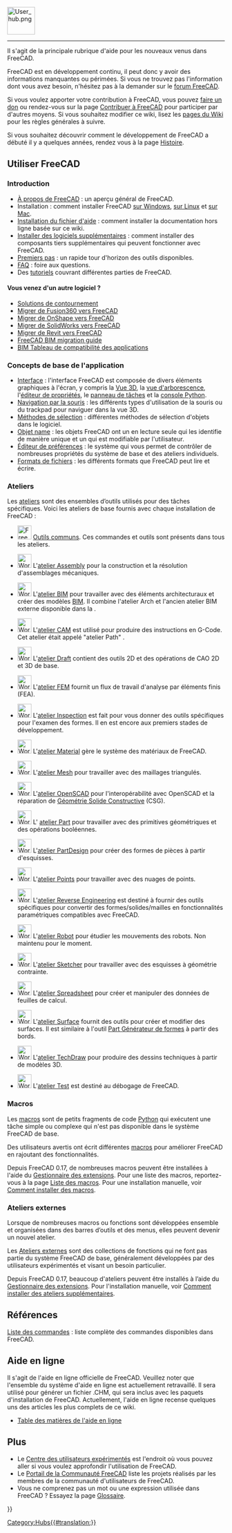 <languages/>
{{TOCright}}
[[Image:User_hub.png|64px]]
----

Il s'agit de la principale rubrique d'aide pour les nouveaux venus dans FreeCAD.

FreeCAD est en développement continu, il peut donc y avoir des informations manquantes ou périmées. Si vous ne trouvez pas l'information dont vous avez besoin, n'hésitez pas à la demander sur le [https://forum.freecad.org forum FreeCAD].

Si vous voulez apporter votre contribution à FreeCAD, vous pouvez [[donate|faire un don]] ou rendez-vous sur la page [[Help_FreeCAD/fr|Contribuer à FreeCAD]] pour participer par d'autres moyens. Si vous souhaitez modifier ce wiki, lisez les [[WikiPages/fr|pages du Wiki]] pour les règles générales à suivre.

Si vous souhaitez découvrir comment le développement de FreeCAD a débuté il y a quelques années, rendez vous à la page [[History/fr|Histoire]].

<span id="Using_FreeCAD"></span>
== Utiliser FreeCAD ==

===Introduction===

* [[About FreeCAD/fr|À propos de FreeCAD]] : un aperçu général de FreeCAD.
* Installation : comment installer FreeCAD [[Installing_on_Windows/fr|sur Windows]], [[Installing_on_Linux/fr|sur Linux]] et [[Installing_on_Mac/fr|sur Mac]].
* [[Installing Helpfile/fr|Installation du fichier d'aide]] : comment installer la documentation hors ligne basée sur ce wiki.
* [[Installing_additional_components/fr|Installer des logiciels supplémentaires]] : comment installer des composants tiers supplémentaires qui peuvent fonctionner avec FreeCAD.
* [[Getting started/fr|Premiers pas]] : un rapide tour d'horizon des outils disponibles.
* [[Frequently_asked_questions/fr|FAQ]] : foire aux questions.
* Des [[Tutorials/fr|tutoriels]] couvrant différentes parties de FreeCAD.

<span id="Migrating_from_other_software?"></span>
====Vous venez d'un autre logiciel ?====

* [[Workarounds/fr|Solutions de contournement]]
* [[Migrating_to_FreeCAD_from_Fusion360/fr|Migrer de Fusion360 vers FreeCAD]]
* [[Migrating_to_FreeCAD_from_OnShape/fr|Migrer de OnShape vers FreeCAD]]
* [[Migrating_to_FreeCAD_from_SolidWorks/fr|Migrer de SolidWorks vers FreeCAD]]
* [[Migrating_to_FreeCAD_from_Revit/fr|Migrer de Revit vers FreeCAD]]
* [https://yorik.uncreated.net/blog/2020-010-freecad-bim-guide FreeCAD BIM migration guide]
* [[BIM_application_compatibility_table/fr|BIM Tableau de compatibilité des applications]]

<span id="Basic_application"></span>
===Concepts de base de l'application===

* [[Interface/fr|Interface]] : l'interface FreeCAD est composée de divers éléments graphiques à l'écran, y compris la [[3D_view/fr|Vue 3D]], la [[tree_view/fr|vue d'arborescence]], l'[[property_editor/fr|éditeur de propriétés]], le [[task_panel/fr|panneau de tâches]] et la [[Python_console/fr|console Python]].
* [[Mouse_navigation/fr|Navigation par la souris]] : les différents types d'utilisation de la souris ou du trackpad pour naviguer dans la vue 3D.
* [[Selection_methods/fr|Méthodes de sélection]] : différentes méthodes de sélection d'objets dans le logiciel.
* [[Object_name/fr|Objet name]] : les objets FreeCAD ont un {{incode|Name}} en lecture seule qui les identifie de manière unique et un {{incode|Label}} qui est modifiable par l'utilisateur.
* [[Preferences_Editor/fr|Éditeur de préférences]] : le système qui vous permet de contrôler de nombreuses propriétés du système de base et des ateliers individuels.
* [[Import_Export/fr|Formats de fichiers]] : les différents formats que FreeCAD peut lire et écrire.

<span id="Workbenches"></span>
===Ateliers===

Les [[Workbenches/fr|ateliers]] sont des ensembles d’outils utilisés pour des tâches spécifiques. Voici les ateliers de base fournis avec chaque installation de FreeCAD :

<!--Veuillez garder cette liste cohérente avec Online_Help_Toc et Workbenches-->
* [[Image:Freecad.svg|32px]] [[Std_Base/fr|Outils communs]]. Ces commandes et outils sont présents dans tous les ateliers.

* [[Image:Workbench_Assembly.svg|32px]] L'[[Assembly_Workbench/fr|atelier Assembly]] pour la construction et la résolution d'assemblages mécaniques. {{Version/fr|1.0}}

* [[Image:Workbench_BIM.svg|32px]] L'[[BIM_Workbench/fr|atelier BIM]] pour travailler avec des éléments architecturaux et créer des modèles [https://fr.wikipedia.org/wiki/Building_information_modeling BIM]. Il combine l'atelier Arch et l'ancien atelier BIM externe disponible dans la {{VersionMinus/fr|0.21}}.

* [[Image:Workbench_CAM.svg|32px]] L'[[CAM_Workbench/fr|atelier CAM]] est utilisé pour produire des instructions en G-Code. Cet atelier était appelé "atelier Path" {{VersionMinus/fr|0.21}}.

* [[Image:Workbench_Draft.svg|32px]] L'[[Draft_Workbench/fr|atelier Draft]] contient des outils 2D et des opérations de CAO 2D et 3D de base.

* [[Image:Workbench_FEM.svg|32px]] L'[[FEM_Workbench/fr|atelier FEM]] fournit un flux de travail d'analyse par éléments finis (FEA).

* [[Image:Workbench_Inspection.svg|32px]] L'[[Inspection_Workbench/fr|atelier Inspection]] est fait pour vous donner des outils spécifiques pour l'examen des formes. Il en est encore aux premiers stades de développement.

* [[Image:Workbench_Material.svg|32px]] L'[[Material_Workbench/fr|atelier Material]] gère le système des matériaux de FreeCAD. {{Version/fr|1.0}}

* [[Image:Workbench_Mesh.svg|32px]] L'[[Mesh_Workbench/fr|atelier Mesh]] pour travailler avec des maillages triangulés.

* [[Image:Workbench_OpenSCAD.svg|32px]] L'[[OpenSCAD_Workbench/fr|atelier OpenSCAD]] pour l'interopérabilité avec OpenSCAD et la réparation de [[Constructive_solid_geometry/fr|Géométrie Solide Constructive]] (CSG).

* [[Image:Workbench_Part.svg|32px]] L' [[Part_Workbench/fr|atelier Part]] pour travailler avec des primitives géométriques et des opérations booléennes.

* [[Image:Workbench_PartDesign.svg|32px]] L'[[PartDesign_Workbench/fr|atelier PartDesign]] pour créer des formes de pièces à partir d'esquisses.

* [[Image:Workbench_Points.svg|32px]] L'[[Points_Workbench/fr|atelier Points]] pour travailler avec des nuages de points.

* [[Image:Workbench_Reverse_Engineering.svg|32px]] L'[[Reverse_Engineering_Workbench/fr|atelier Reverse Engineering]] est destiné à fournir des outils spécifiques pour convertir des formes/solides/mailles en fonctionnalités paramétriques compatibles avec FreeCAD.

* [[Image:Workbench_Robot.svg|32px]] L'[[Robot_Workbench/fr|atelier Robot]] pour étudier les mouvements des robots. Non maintenu pour le moment.

* [[Image:Workbench_Sketcher.svg|32px]] L'[[Sketcher_Workbench/fr|atelier Sketcher]] pour travailler avec des esquisses à géométrie contrainte.

* [[Image:Workbench_Spreadsheet.svg|32px]] L'[[Spreadsheet_Workbench/fr|atelier Spreadsheet]] pour créer et manipuler des données de feuilles de calcul.

* [[Image:Workbench_Surface.svg|32px]] L'[[Surface_Workbench/fr|atelier Surface]] fournit des outils pour créer et modifier des surfaces. Il est similaire à l'outil [[Part_Builder/fr|Part Générateur de formes]] à partir des bords.

* [[Image:Workbench_TechDraw.svg|32px]] L'[[TechDraw_Workbench/fr|atelier TechDraw]] pour produire des dessins techniques à partir de modèles 3D.

* [[Image:Workbench_Test.svg|32px]] L'[[Testing/fr|atelier Test]] est destiné au débogage de FreeCAD.

===Macros===

Les [[Macros/fr|macros]] sont de petits fragments de code [[Python/fr|Python]] qui exécutent une tâche simple ou complexe qui n'est pas disponible dans le système FreeCAD de base.

Des utilisateurs avertis ont écrit différentes [[macros/fr|macros]] pour améliorer FreeCAD en rajoutant des fonctionnalités.

Depuis FreeCAD 0.17, de nombreuses macros peuvent être installées à l'aide du [[Std_AddonMgr/fr|Gestionnaire des extensions]]. Pour une liste des macros, reportez-vous à la page [[Macros_recipes/fr|Liste des macros]]. Pour une installation manuelle, voir [[How_to_install_macros/fr|Comment installer des macros]].

<span id="External_workbenches"></span>
===Ateliers externes===

Lorsque de nombreuses macros ou fonctions sont développées ensemble et organisées dans des barres d’outils et des menus, elles peuvent devenir un nouvel atelier.

Les [[External_workbenches/fr|Ateliers externes]] sont des collections de fonctions qui ne font pas partie du système FreeCAD de base, généralement développées par des utilisateurs expérimentés et visant un besoin particulier.

Depuis FreeCAD 0.17, beaucoup d'ateliers peuvent être installés à l’aide du [[Std_AddonMgr/fr|Gestionnaire des extensions]]. Pour l'installation manuelle, voir [[How_to_install_additional_workbenches/fr|Comment installer des ateliers supplémentaires]].

<span id="Reference"></span>
==Références==

[[List_of_Commands/fr|Liste des commandes]] : liste complète des commandes disponibles dans FreeCAD.

<span id="Online_Help"></span>
== Aide en ligne ==

<!-- Pour télécharger l'aide en ligne de FreeCAD, vous devez affecter la bonne adresse Url dans le menu des [[Preferences_Editor/fr|réglage des préférences]] de FreeCAD. Actuellement la bonne Url doit pointer vers cette page. Cela signifie que vous devez mettre l'adresse :
 [https://web.archive.org/web/20070224011058/http://juergen-riegel.net/FreeCAD/Docu/index.php/User_hub https://web.archive.org/web/20070224011058/http://juergen-riegel.net/FreeCAD/Docu/index.php/User_hub]
-->

Il s'agit de l'aide en ligne officielle de FreeCAD. Veuillez noter que l'ensemble du système d'aide en ligne est actuellement retravaillé. Il sera utilisé pour générer un fichier .CHM, qui sera inclus avec les paquets d'installation de FreeCAD. Actuellement, l'aide en ligne recense quelques uns des articles les plus complets de ce wiki.

* [[Online Help Toc/fr|Table des matières de l'aide en ligne]]

<span id="More"></span>
== Plus ==

* Le [[Power_users_hub/fr|Centre des utilisateurs expérimentés]] est l'endroit où vous pouvez aller si vous voulez approfondir l'utilisation de FreeCAD.
* Le [[FreeCAD_Community_Portal/fr|Portail de la Communauté FreeCAD]] liste les projets réalisés par les membres de la communauté d'utilisateurs de FreeCAD.
* Vous ne comprenez pas un mot ou une expression utilisée dans FreeCAD ? Essayez la page [[Glossary/fr|Glossaire]].


{{Userdocnavi{{#translation:}}}}
[[Category:Hubs{{#translation:}}]]